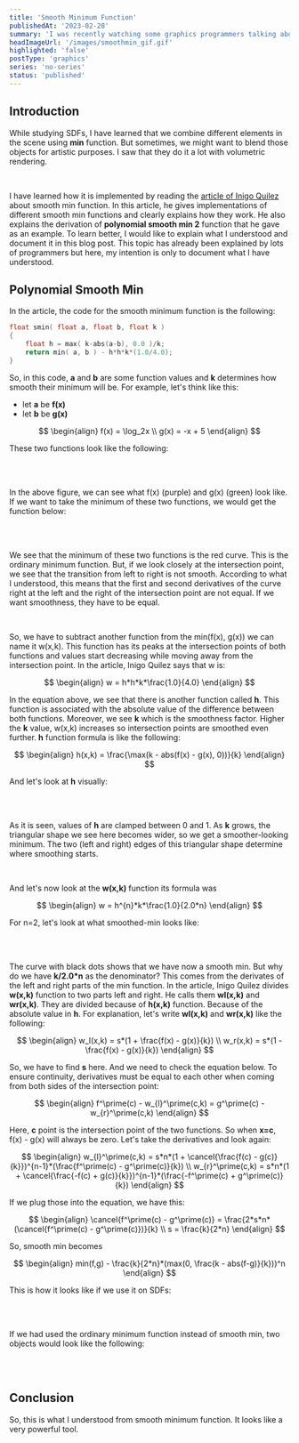 ```yaml
---
title: 'Smooth Minimum Function'
publishedAt: '2023-02-28'
summary: 'I was recently watching some graphics programmers talking about smooth minimum and I wanted to learn how it works.'
headImageUrl: '/images/smoothmin_gif.gif'
highlighted: 'false'
postType: 'graphics'
series: 'no-series'
status: 'published'
---
```


## Introduction

While studying SDFs, I have learned that we combine different elements in the scene using **min** function.
But sometimes, we might want to blend those objects for artistic purposes. I saw that they do it a lot with
volumetric rendering.

<br/>

I have learned how it is implemented by reading the [article of Inigo Quilez](https://iquilezles.org/articles/smin/)
about smooth min function. In this article, he gives implementations of different smooth min functions and clearly
explains how they work. He also explains the derivation of **polynomial smooth min 2** function that he gave as
an example. To learn better, I would like to explain what I understood and document it in this blog post. This topic
has already been explained by lots of programmers but here, my intention is only to document what I have understood.

## Polynomial Smooth Min

In the article, the code for the smooth minimum function is the following:

```cpp
float smin( float a, float b, float k )
{
    float h = max( k-abs(a-b), 0.0 )/k;
    return min( a, b ) - h*h*k*(1.0/4.0);
}
```

So, in this code, **a** and **b** are some function values and **k** determines how smooth their minimum will be.
For example, let's think like this:

- let **a** be **f(x)**
- let **b** be **g(x)**

$$
\begin{align}
    f(x) = \log_2x \\
    g(x) = -x + 5
\end{align}
$$

These two functions look like the following:


<br/>
<ApiImage alt="smooth_min_1" src="/images/smooth_min_1.png" heigth="100%" width="100%" caption="f(x) and g(x)"/>
<br/>

In the above figure, we can see what f(x) (purple) and g(x) (green) look like. If we want to take the minimum of these
two functions, we would get the function below:

<br/>
<ApiImage alt="smooth_min_2" src="/images/smooth_min_2.png" heigth="100%" width="100%" caption="min(f(x), g(x))"/>
<br/>

We see that the minimum of these two functions is the red curve. This is the ordinary minimum function. But, if we look
closely at the intersection point, we see that the transition from left to right is not smooth. According to what I understood,
this means that the first and second derivatives of the curve right at the left and the right of the intersection point are not
equal. If we want smoothness, they have to be equal.

<br/>

So, we have to subtract another function from the min(f(x), g(x)) we can name it w(x,k). This function has its peaks at the
intersection points of both functions and values start decreasing while moving away from the intersection point. In the article, 
Inigo Quilez says that w is:

$$
\begin{align}
    w = h*h*k*\frac{1.0}{4.0}
\end{align}
$$

In the equation above, we see that there is another function called **h**. This function is associated with the absolute value
of the difference between both functions. Moreover, we see **k** which is the smoothness factor. Higher the **k** value, w(x,k)
increases so intersection points are smoothed even further. **h** function formula is like the following:

$$
\begin{align}
    h(x,k) = \frac{\max(k - abs(f(x) - g(x), 0))}{k}
\end{align}
$$

And let's look at **h** visually:

<br/>
<ApiImage alt="smooth_min_3" src="/images/smooth_min_3.png" heigth="100%" width="100%" caption="h(x,k)"/>
<br/>

As it is seen, values of **h** are clamped between 0 and 1. As **k** grows, the triangular shape we see here becomes
wider, so we get a smoother-looking minimum. The two (left and right) edges of this triangular shape determine where
smoothing starts.

<br/>

And let's now look at the **w(x,k)** function its formula was

$$
\begin{align}
    w = h^{n}*k*\frac{1.0}{2.0*n}
\end{align}
$$

For n=2, let's look at what smoothed-min looks like:

<br/>
<ApiImage alt="smooth_min_4" src="/images/smooth_min_4.png" heigth="100%" width="100%" caption="smooth-min"/>
<br/>

The curve with black dots shows that we have now a smooth min. But why do we have **k/2.0*n** as the denominator?
This comes from the derivates of the left and right parts of the min function. In the article, Inigo Quilez divides
**w(x,k)** function to two parts left and right. He calls them **wl(x,k)** and **wr(x,k)**. They are divided because of
**h(x,k)** function. Because of the absolute value in **h**. For explanation, let's write **wl(x,k)** and **wr(x,k)**
like the following:

$$
\begin{align}
    w_l(x,k) = s*(1 + \frac{f(x) - g(x)}{k}) \\
    w_r(x,k) = s*(1 - \frac{f(x) - g(x)}{k})
\end{align}
$$

So, we have to find **s** here. And we need to check the equation below. To ensure continuity, derivatives
must be equal to each other when coming from both sides of the intersection point:

$$
\begin{align}
    f^\prime(c) - w_{l}^\prime(c,k) = g^\prime(c) - w_{r}^\prime(c,k)
\end{align}
$$

Here, **c** point is the intersection point of the two functions. So when **x=c**,
f(x) - g(x) will always be zero. Let's take the derivatives and look again:

$$
\begin{align}
    w_{l}^\prime(c,k) = s*n*(1 + \cancel{\frac{f(c) - g(c)}{k}})^{n-1}*(\frac{f^\prime(c) -  g^\prime(c)}{k}) \\
    w_{r}^\prime(c,k) = s*n*(1 + \cancel{\frac{-f(c) + g(c)}{k}})^{n-1}*(\frac{-f^\prime(c) +  g^\prime(c)}{k})
\end{align}
$$

If we plug those into the equation, we have this:

$$
\begin{align}
    \cancel{f^\prime(c) - g^\prime(c)} = \frac{2*s*n*(\cancel{f^\prime(c) - g^\prime(c)})}{k} \\
    s = \frac{k}{2*n}
\end{align}
$$

So, smooth min becomes

$$
\begin{align}
    min(f,g) - \frac{k}{2*n}*(max(0, \frac{k - abs(f-g)}{k}))^n
\end{align}
$$

This is how it looks like if we use it on SDFs:

<br/>
<ApiImage alt="smooth_min_smooth_min" src="/images/smooth_min_smooth_min.png" heigth="100%" width="100%" caption="smooth-min"/>
<br/>

If we had used the ordinary minimum function instead of smooth min, two objects would look like the following:

<br/>
<ApiImage alt="smooth_min_normal_min" src="/images/smooth_min_normal_min.png" heigth="100%" width="100%" caption="ordinary minimum function"/>
<br/>

## Conclusion

So, this is what I understood from smooth minimum function. It looks like a very powerful tool.
